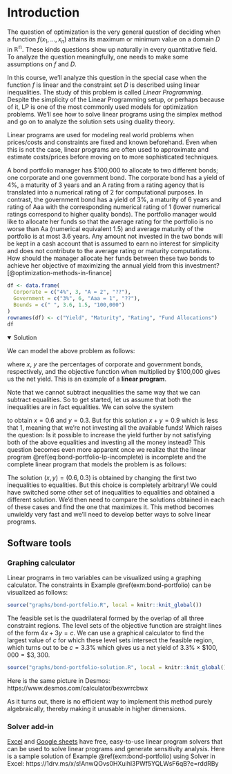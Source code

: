 
# Introduction

The question of optimization is the very general question of deciding when a function $f(x_1, \dots, x_n)$ attains its maximum or minimum value on a domain $D$ in $\mathbb{R^n}$. 
\begin{align}
\mbox{optimize: } && f(x_1, \dots, x_n) & \\
\mbox{subject to: } && (x_1, \dots, x_n) &\in D.
\end{align}
These kinds questions show up naturally in every quantitative field.
To analyze the question meaningfully, one needs to make some assumptions on $f$ and $D$. 

In this course, we'll analyze this question in the special case when the function $f$ is linear and the constraint set $D$ is described using linear inequalities. The study of this problem is called *Linear Programming*. Despite the simplicity of the Linear Programming setup, or perhaps because of it, LP is one of the most commonly used models for optimization problems. We'll see how to solve linear programs using the simplex method and go on to analyze the solution sets using duality theory. 

Linear programs are used for modeling real world problems when prices/costs and constraints are fixed and known beforehand.
Even when this is not the case, linear programs are often used to approximate and estimate costs/prices before moving on to more sophisticated techniques.


::: {.example #bond-portfolio}
A bond portfolio manager has $100,000 to allocate to two different bonds; one corporate and one government bond. 
The corporate bond has a yield of 4%, a maturity of 3 years and an A rating from a rating agency that is translated into a numerical rating of 2 for computational purposes. 
In contrast, the government bond has a yield of 3%, a maturity of 6 years and rating of Aaa with the corresponding numerical rating of 1 (lower numerical ratings correspond to higher quality bonds). The portfolio manager would like to allocate her funds so that the average rating for the portfolio is no worse than Aa (numerical equivalent 1.5) and average maturity of the portfolio is at most 3.6 years. 
Any amount not invested in the two bonds will be kept in a cash account that is assumed to earn no interest for simplicity and does not contribute to the average rating or maturity computations. 
How should the manager allocate her funds between these two bonds to achieve her objective of maximizing the annual yield from this investment? [@optimization-methods-in-finance]

```r

df <- data.frame(
  Corporate = c("4%", 3, "A = 2", "??"),
  Government = c("3%", 6, "Aaa = 1", "??"),
  Bounds = c(" ", 3.6, 1.5, "100,000")
)
rownames(df) <- c("Yield", "Maturity", "Rating", "Fund Allocations")
df
```
:::


<details open=TRUE>
<summary>Solution</summary>

We can model the above problem as follows:

\begin{equation}
  \begin{array}{rrrrrr}
  \mbox{maximize:} & 4x & + & 3y \\
  \mbox{subject to:}
    & 3x & + & 6y & \le & 3.6 \\
    & 2x & + & y & \le & 1.5 
    % & x & + & y & \le & 1 \\
    % & x & , & y & \ge & 0,
  \end{array}
  (\#eq:bond-portfolio-lp-incomplete)
\end{equation}

where $x$, $y$ are the percentages of corporate and government bonds, respectively, and the objective function when multiplied by $100,000 gives us the net yield. This is an example of a **linear program**.

Note that we cannot subtract inequalities the same way that we can subtract equalities. So to get started, let us assume that both the inequalities are in fact equalities. We can solve the system 

\begin{equation}
  \begin{array}{rrrrrl}
    & 3x & + & 6y & = & 3.6 \\
    & 2x & + & y & = & 1.5
  \end{array}
\end{equation}

to obtain $x = 0.6$ and $y = 0.3$. But for this solution $x + y = 0.9$ which is less that 1, meaning that we're not investing all the available funds! Which raises the question: Is it possible to increase the yield further by not satisfying both of the above equalities and investing all the money instead? This question becomes even more apparent once we realize that the linear program \@ref(eq:bond-portfolio-lp-incomplete) is incomplete and the complete linear program that models the problem is as follows:

\begin{equation}
  \begin{array}{rrrrrl}
  \mbox{maximize:} & 4x & + & 3y \\
  \mbox{subject to:}
    & 3x & + & 6y & \le & 3.6 \\
    & 2x & + & y & \le & 1.5 \\
    & x & + & y & \le & 1 \\
    & x &  &  & \ge & 0 \\
    &   &  & y & \ge & 0.
  \end{array}
  (\#eq:bond-portfolio-lp)
\end{equation}

The solution $(x, y) = (0.6, 0.3)$ is obtained by changing the first two inequalities to equalities. But this choice is completely arbitrary! We could have switched some other set of inequalities to equalities and obtained a different solution. We'd then need to compare the solutions obtained in each of these cases and find the one that maximizes it. This method becomes unwieldy very fast and we'll need to develop better ways to solve linear programs. 
</details>

## Software tools

### Graphing calculator

Linear programs in two variables can be visualized using a graphing calculator. The constraints in Example \@ref(exm:bond-portfolio) can be visualized as follows:


```r

source("graphs/bond-portfolio.R", local = knitr::knit_global())

```

The feasible set is the quadrilateral formed by the overlap of all three constraint regions. The level sets of the objective function are straight lines of the form $4x + 3y = c$. We can use a graphical calculator to find the largest value of $c$ for which these level sets intersect the feasible region, which turns out to be $c = 3.3\%$ which gives us a net yield of $3.3\% \times \$100,000 = \$3,300$.


```r

source("graphs/bond-portfolio-solution.R", local = knitr::knit_global())

```

Here is the same picture in Desmos: https://www.desmos.com/calculator/bexwrrcbwx 

As it turns out, there is no efficient way to implement this method purely algebraically, thereby making it unusable in higher dimensions.

### Solver add-in 

[Excel](https://support.microsoft.com/en-us/office/load-the-solver-add-in-in-excel-612926fc-d53b-46b4-872c-e24772f078ca) and [Google sheets](https://workspace.google.com/marketplace/app/solver/539454054595) have free, easy-to-use linear program solvers that can be used to solve linear programs and generate sensitivity analysis. Here is a sample solution of Example \@ref(exm:bond-portfolio) using Solver in Excel: https://1drv.ms/x/s!AnwQOvs0HXuihl3PWf5YQLWsF6qB?e=rddRBy